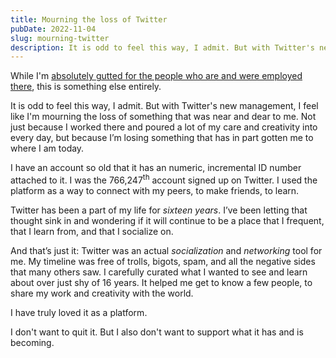 ```yaml
---
title: Mourning the loss of Twitter
pubDate: 2022-11-04
slug: mourning-twitter
description: It is odd to feel this way, I admit. But with Twitter's new management, I feel like I'm mourning the loss of something that was near and dear to me.
---
```


While I'm [absolutely gutted for the people who are and were employed there](/blog/2022/11/03/inhumanity-of-twitter-management/), this is something else entirely.

It is odd to feel this way, I admit. But with Twitter's new management, I feel like I'm mourning the loss of something that was near and dear to me. Not just because I worked there and poured a lot of my care and creativity into every day, but because I’m losing something that has in part gotten me to where I am today.

I have an account so old that it has an numeric, incremental ID number attached to it. I was the 766,247<sup>th</sup> account signed up on Twitter. I used the platform as a way to connect with my peers, to make friends, to learn.

Twitter has been a part of my life for _sixteen years_. I’ve been letting that thought sink in and wondering if it will continue to be a place that I frequent, that I learn from, and that I socialize on.

And that’s just it: Twitter was an actual _socialization_ and _networking_ tool for me. My timeline was free of trolls, bigots, spam, and all the negative sides that many others saw. I carefully curated what I wanted to see and learn about over just shy of 16 years. It helped me get to know a few people, to share my work and creativity with the world.

I have truly loved it as a platform.

I don't want to quit it. But I also don't want to support what it has and is becoming.
